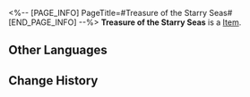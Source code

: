 <%-- [PAGE_INFO]
PageTitle=#Treasure of the Starry Seas#
[END_PAGE_INFO] --%>
{{Item Infobox
|id          = 300012
|image       = Item Treasure of the Starry Seas.png{{subst:void|<!--$UPLOAD:<<SpriteOutput/ItemFigures/300011.png>-<Item Treasure of the Starry Seas.png>-<Item Icons>>-->}}
|type        = 
|invCategory = 
|rarity      = 4
|effect      = 
|description = A treasure left by the Nameless. Select one Light Cone of your choice.
}}
{{Description|Treasure hidden amongst the starry seas by the bygone Nameless. These items encourage future explorers to step onward bravely and ceaselessly.}}
'''Treasure of the Starry Seas''' is a [[Item]].

==Other Languages==
{{Other Languages
|en   = Treasure of the Starry Seas
|zhs  = 星海宝藏
|zht  = 星海寶藏
|ja   = 星海の宝物
|ko   = 별바다 보물
|es   = Riquezas del universo
|fr   = Trésors des Mers étoilées
|ru   = Сокровища звёздного моря
|th   = สมบัติลับแห่งทะเลดาว
|vi   = Kho Báu Biển Sao
|de   = Schatz der Sternenmeere
|id   = Harta Lautan Bintang
|pt   = Tesouro dos Mares Estrelados
}}

==Change History==
{{Change History|3.0}}